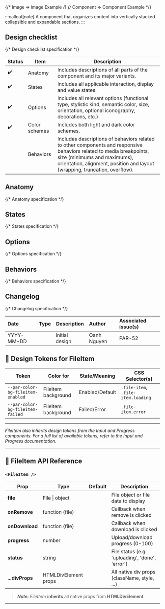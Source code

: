 
{/* Image => Image Example */}
{/* Component => Component Example */}

:::callout[note]
A component that organizes content into vertically stacked collapsible and expandable sections.
:::

## Design checklist <span id="design-checklist"></span>

{/* Design checklist specification */}

| Status | Item          | Description                                                                                                                                                                                                                       |
| ------ | ------------- | --------------------------------------------------------------------------------------------------------------------------------------------------------------------------------------------------------------------------------- |
| ✔️     | Anatomy       | Includes descriptions of all parts of the component and its major variants.                                                                                                                                                       |
| ✔️     | States        | Includes all applicable interaction, display and value states.                                                                                                                                                                    |
| ✔️     | Options       | Includes all relevant options (functional type, stylistic kind, semantic color, size, orientation, optional iconography, decorations, etc.)                                                                                       |
| ✔️     | Color schemes | Includes both light and dark color schemes.                                                                                                                                                                                       |
|        | Behaviors     | Includes descriptions of behaviors related to other components and responsive behaviors related to media breakpoints, size (minimums and maximums), orientation, alignment, position and layout (wrapping, truncation, overflow). |

## Anatomy <span id="anatomy"></span>

{/* Anatomy specification */}

## States <span id="states"></span>

{/* States specification */}

## Options <span id="options"></span>

{/* Options specification */}

## Behaviors <span id="behaviors"></span>

{/* Behaviors specification */}

## Changelog <span id="changelog"></span>

{/* Changelog specification */}

| Date       | Type                                                     | Description    | Author      | Associated issue(s) |
| :--------- | :------------------------------------------------------- | -------------- | :---------- | :------------------ |
| YYYY-MM-DD | <Badge size='sm' kind='glass' color='cyan' label="new"/> | Initial design | Oanh Nguyen | PAR-52              |

## 🎨 Design Tokens for FileItem

| **Token**                         | **Color for**       | **State/Meaning** | **CSS Selector(s)**                |
| --------------------------------- | ------------------- | ----------------- | ---------------------------------- |
| `--par-color-bg-fileitem-enabled` | FileItem background | Enabled/Default   | `.file-item`, `.file-item.loading` |
| `--par-color-bg-fileitem-failed`  | FileItem background | Failed/Error      | `.file-item.error`                 |

---

_FileItem also inherits design tokens from the Input and Progress components. For a full list of available tokens, refer to the Input and Progress documentation._

---

## 🧩 FileItem API Reference

### `<FileItem />`

| **Prop**        | **Type**             | **Default** | **Description**                                 |
| --------------- | -------------------- | ----------- | ----------------------------------------------- |
| **file**        | File \| object       |             | File object or file data to display             |
| **onRemove**    | function (file)      |             | Callback when remove is clicked                 |
| **onDownload**  | function (file)      |             | Callback when download is clicked               |
| **progress**    | number               |             | Upload/download progress (0-100)                |
| **status**      | string               |             | File status (e.g. 'uploading', 'done', 'error') |
| **...divProps** | HTMLDivElement props |             | All native div props (className, style, ...)    |

> **_Note:_** _FileItem_ **inherits** all native props from **HTMLDivElement**.

---
